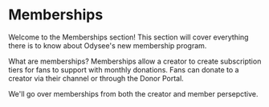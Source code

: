 # Memberships

Welcome to the Memberships section! This section will cover everything there is to know about Odysee's new membership program.

What are memberships? Memberships allow a creator to create subscription tiers for fans to support with monthly donations. Fans can donate to a creator via their channel or through the Donor Portal.

We'll go over memberships from both the creator and member persepctive.
